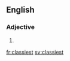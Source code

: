 ==English==

===Adjective===
{{head|en|adjective superlative form}}

# {{en-superlative of|classy}}

[[fr:classiest]]
[[sv:classiest]]